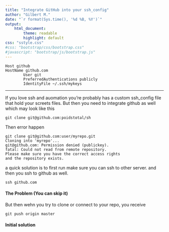 ```yaml
---
title: "Integrate GitHub into your ssh_config"
author: "Gilbert M."
date: "`r format(Sys.time(), '%d %B, %Y')`"
output:
    html_document:
        theme: readable
        highlight: default
css: "sstyle.css"
#css: "bootstrap/css/bootstrap.css"
#javascript: "bootstrap/js/bootstrap.js"
---
```


```ssh
Host github
HostName github.com
        User git
        PreferredAuthentications publicly
        IdentityFile ~/.ssh/mykeys

```

*** 
If you love ssh and auomation you're probably has a custom ssh_config file that hold your screets files. But then you need to integrate github as well which may look like this

```ssh
git clone git@github.com:poidstotal/sh

```

Then error happen
```ssh
git clone git@github.com:user/myrepo.git
Cloning into 'myrepo'...
git@github.com: Permission denied (publickey).
fatal: Could not read from remote repository.
Please make sure you have the correct access rights
and the repository exists.
```

a quick solution is to first run make sure you can ssh to other server. and then you ssh to github as well. 

```ssh
ssh github.com

```


#### The Problem (You can skip it)
But then wehn you try to clone or connect to your repo, you receive
```ssh
git push origin master

```


#### Initial solution




